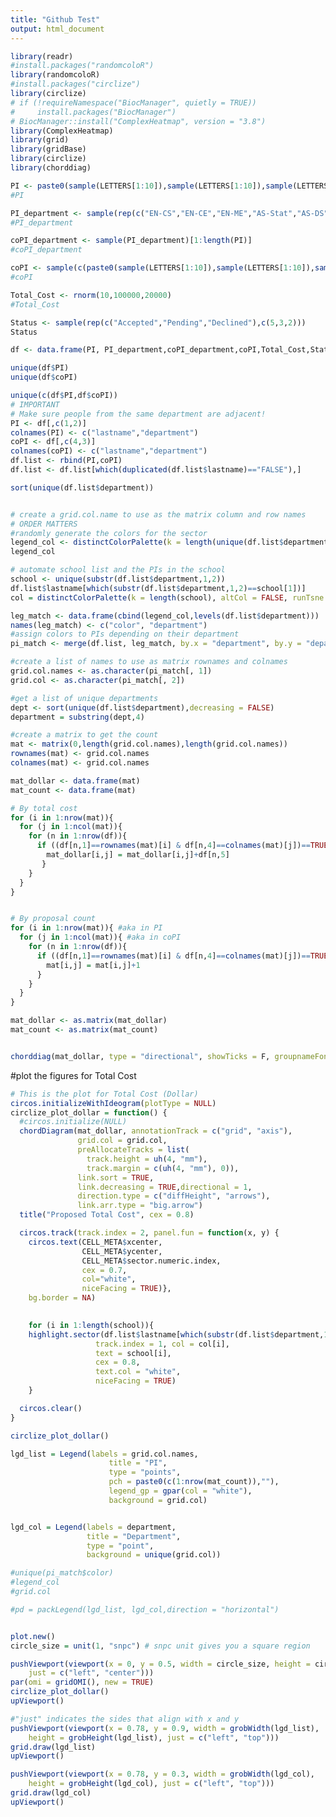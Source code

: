 ```yaml
---
title: "Github Test"
output: html_document
---
```


```r
library(readr)
#install.packages("randomcoloR")
library(randomcoloR)
#install.packages("circlize")
library(circlize)
# if (!requireNamespace("BiocManager", quietly = TRUE))
#     install.packages("BiocManager")
# BiocManager::install("ComplexHeatmap", version = "3.8")
library(ComplexHeatmap)
library(grid)
library(gridBase)
library(circlize)
library(chorddiag)

PI <- paste0(sample(LETTERS[1:10]),sample(LETTERS[1:10]),sample(LETTERS[1:10]))
#PI 

PI_department <- sample(rep(c("EN-CS","EN-CE","EN-ME","AS-Stat","AS-DS","MD-Neuroradiology","MD-Oncology"),3))[1:length(PI)]
#PI_department

coPI_department <- sample(PI_department)[1:length(PI)]
#coPI_department

coPI <- sample(c(paste0(sample(LETTERS[1:10]),sample(LETTERS[1:10]),sample(LETTERS[1:10])),PI))[1:length(PI)]
#coPI

Total_Cost <- rnorm(10,100000,20000)
#Total_Cost

Status <- sample(rep(c("Accepted","Pending","Declined"),c(5,3,2)))
Status

df <- data.frame(PI, PI_department,coPI_department,coPI,Total_Cost,Status)

unique(df$PI)
unique(df$coPI)

unique(c(df$PI,df$coPI))
# IMPORTANT
# Make sure people from the same department are adjacent!
PI <- df[,c(1,2)]
colnames(PI) <- c("lastname","department")
coPI <- df[,c(4,3)]
colnames(coPI) <- c("lastname","department")
df.list <- rbind(PI,coPI)
df.list <- df.list[which(duplicated(df.list$lastname)=="FALSE"),]

sort(unique(df.list$department))


# create a grid.col.name to use as the matrix column and row names
# ORDER MATTERS
#randomly generate the colors for the sector
legend_col <- distinctColorPalette(k = length(unique(df.list$department)), altCol = FALSE, runTsne = FALSE)
legend_col

# automate school list and the PIs in the school
school <- unique(substr(df.list$department,1,2))
df.list$lastname[which(substr(df.list$department,1,2)==school[1])]
col = distinctColorPalette(k = length(school), altCol = FALSE, runTsne = FALSE)

leg_match <- data.frame(cbind(legend_col,levels(df.list$department)))
names(leg_match) <- c("color", "department")
#assign colors to PIs depending on their department
pi_match <- merge(df.list, leg_match, by.x = "department", by.y = "department")[-1]

#create a list of names to use as matrix rownames and colnames
grid.col.names <- as.character(pi_match[, 1])
grid.col <- as.character(pi_match[, 2])

#get a list of unique departments
dept <- sort(unique(df.list$department),decreasing = FALSE)
department = substring(dept,4)

#create a matrix to get the count
mat <- matrix(0,length(grid.col.names),length(grid.col.names))
rownames(mat) <- grid.col.names
colnames(mat) <- grid.col.names

mat_dollar <- data.frame(mat)
mat_count <- data.frame(mat)

# By total cost
for (i in 1:nrow(mat)){
  for (j in 1:ncol(mat)){
    for (n in 1:nrow(df)){
      if ((df[n,1]==rownames(mat)[i] & df[n,4]==colnames(mat)[j])==TRUE){
        mat_dollar[i,j] = mat_dollar[i,j]+df[n,5]
       }
    }
  }
}


# By proposal count
for (i in 1:nrow(mat)){ #aka in PI
  for (j in 1:ncol(mat)){ #aka in coPI
    for (n in 1:nrow(df)){
      if ((df[n,1]==rownames(mat)[i] & df[n,4]==colnames(mat)[j])==TRUE){
        mat[i,j] = mat[i,j]+1
      }
    }
  }
}

mat_dollar <- as.matrix(mat_dollar)
mat_count <- as.matrix(mat_count)


chorddiag(mat_dollar, type = "directional", showTicks = F, groupnameFontsize = 14, groupnamePadding = 10, margin = 90)

```


#plot the figures for Total Cost
```r
# This is the plot for Total Cost (Dollar)
circos.initializeWithIdeogram(plotType = NULL)
circlize_plot_dollar = function() {
  #circos.initialize(NULL)
  chordDiagram(mat_dollar, annotationTrack = c("grid", "axis"),
               grid.col = grid.col,
               preAllocateTracks = list(
                 track.height = uh(4, "mm"),
                 track.margin = c(uh(4, "mm"), 0)),
               link.sort = TRUE, 
               link.decreasing = TRUE,directional = 1, 
               direction.type = c("diffHeight", "arrows"),
               link.arr.type = "big.arrow")
  title("Proposed Total Cost", cex = 0.8)

  circos.track(track.index = 2, panel.fun = function(x, y) {
    circos.text(CELL_META$xcenter, 
                CELL_META$ycenter, 
                CELL_META$sector.numeric.index, 
                cex = 0.7, 
                col="white", 
                niceFacing = TRUE)}, 
    bg.border = NA)
  

    for (i in 1:length(school)){
    highlight.sector(df.list$lastname[which(substr(df.list$department,1,2)==school[i])],
                   track.index = 1, col = col[i], 
                   text = school[i], 
                   cex = 0.8, 
                   text.col = "white", 
                   niceFacing = TRUE)
    }

  circos.clear()
}

circlize_plot_dollar()

lgd_list = Legend(labels = grid.col.names, 
                      title = "PI", 
                      type = "points", 
                      pch = paste0(c(1:nrow(mat_count)),""),
                      legend_gp = gpar(col = "white"), 
                      background = grid.col)


lgd_col = Legend(labels = department,
                 title = "Department",
                 type = "point",
                 background = unique(grid.col))

#unique(pi_match$color)
#legend_col
#grid.col

#pd = packLegend(lgd_list, lgd_col,direction = "horizontal")


plot.new()
circle_size = unit(1, "snpc") # snpc unit gives you a square region

pushViewport(viewport(x = 0, y = 0.5, width = circle_size, height = circle_size,
    just = c("left", "center")))
par(omi = gridOMI(), new = TRUE)
circlize_plot_dollar()
upViewport()

#"just" indicates the sides that align with x and y
pushViewport(viewport(x = 0.78, y = 0.9, width = grobWidth(lgd_list), 
    height = grobHeight(lgd_list), just = c("left", "top")))
grid.draw(lgd_list)
upViewport()

pushViewport(viewport(x = 0.78, y = 0.3, width = grobWidth(lgd_col), 
    height = grobHeight(lgd_col), just = c("left", "top")))
grid.draw(lgd_col)
upViewport()

```


